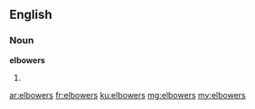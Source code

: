 ==English==

===Noun===
'''elbowers'''

# {{plural of|elbower}}

[[ar:elbowers]]
[[fr:elbowers]]
[[ku:elbowers]]
[[mg:elbowers]]
[[my:elbowers]]